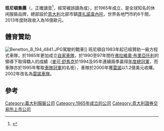 {{Infobox company
| name             = 班尼頓集團
| logo             = [[File:Benetton_Group_logo.svg|250px]]
| type             = [[有限公司|有限公司]]
| industry         = [[時裝|時裝]]
| foundation       = [[意大利|意大利]][[蓬扎諾韋內托|蓬扎諾韋內托]]<br />({{start date and age|1965}})
| founder          = {{link-en|盧西亞諾·班尼頓|Luciano Benetton}}
| location_city    = 蓬扎諾韋內托
| location_country = 意大利
| locations        = <!-- Number of locations, stores -->
| area_served      = 全球
| key_people       = {{unbulleted list|{{link-en|盧西亞諾·班尼頓|Luciano Benetton}}（創辦人）|詹尼·米翁（主席）|馬可·艾羅迪（CEO）}}
| products         = {{unbulleted list|成衣|鞋履|手袋|時尚配飾}}
| production       =
| services         =
| revenue          = 16億歐元（2013年）
| operating_income =
| net_income       =
| assets           =
| owner            =
| num_employees    = 10,335（2014年）
| homepage         = {{URL|http://www.benettongroup.com/}}
}}
'''班尼頓集團'''（{{lang-en|Benetton Group S.r.l.}}，正確讀音{{IPA-it|benetˈton|}}<ref>{{cite web |url=http://www.dizionario.rai.it/poplemma.aspx?lid=78534&r=5766 |title=DOP |publisher=Dizionario.rai.it |date= |accessdate=June 28, 2012 |archive-date=2018-07-11 |archive-url=https://web.archive.org/web/20180711190229/http://www.dizionario.rai.it/poplemma.aspx?lid=78534&r=5766 |dead-url=no }}</ref>，經常被誤讀為{{IPA-it|ˈbɛːnetton|}}或{{IPA-it|benetˈtɔn|}}），於1965年成立，是全球知名的休闲服裝品牌，總部設於[[意大利|意大利]]北部市鎮[[蓬扎諾韋內托|蓬扎諾韋內托]]，世界各地門市約6千間，2013年度財政收入為16億歐元。

==體育贊助==
[[Image:Benetton_B_194_4841.JPG|thumb]]{{link-en|1994年世界一級方程式錦標賽|1994 Formula One season|1994年}}駕駛的{{link-en|班尼頓B194|Benetton B194|B194}}戰車]]
班尼頓自1983年起已經贊助一級方程式車隊，於1985年更加成立[[班尼頓車隊|自家車隊]]，於1990至97年間在[[弗拉維奧·布里亞托利|弗拉維奧·布里亞托利]]的領導下取得驕人的成績（[[麥可·舒馬克|麥可·舒馬克]]於1994及95年連續兩季贏得[[F1世界車手冠軍列表|年度總冠軍]]，而車隊亦於1995年奪取[[一級方程式世界車隊冠軍列表|車隊冠軍]]的名銜），車隊於2000年獲[[雷諾|雷諾]]以1.2億美元收購，2002年改名為[[雷諾車隊|雷諾車隊]]。

==參考==
{{reflist}}

[[Category:義大利服裝公司|Category:義大利服裝公司]]
[[Category:1965年成立的公司|Category:1965年成立的公司]]
[[Category:意大利證券交易所上市公司|Category:意大利證券交易所上市公司]]